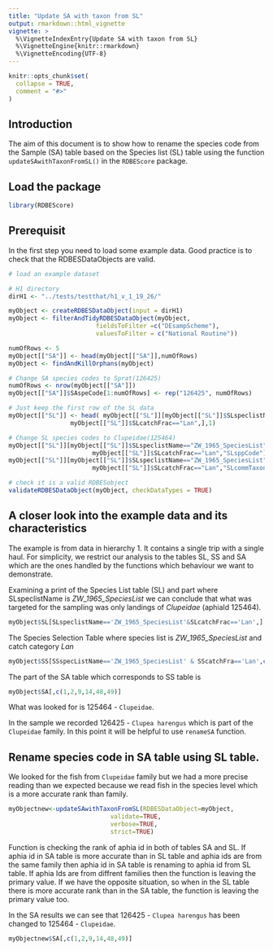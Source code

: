 ```yaml
---
title: "Update SA with taxon from SL"
output: rmarkdown::html_vignette
vignette: >
  %\VignetteIndexEntry{Update SA with taxon from SL}
  %\VignetteEngine{knitr::rmarkdown}
  %\VignetteEncoding{UTF-8}
---
```


```r
knitr::opts_chunk$set(
  collapse = TRUE,
  comment = "#>"
)
```

## Introduction
The aim of this document is to show how to rename the species code from the Sample (SA) table
based on the Species list (SL) table  using the function `updateSAwithTaxonFromSL()` in the `RDBEScore` package.

## Load the package

```r
library(RDBEScore)
```

## Prerequisit
In the first step you need to load some example data.
Good practice is to check that the RDBESDataObjects are valid. 

```r
# load an example dataset

# H1 directory
dirH1 <- "../tests/testthat/h1_v_1_19_26/"

myObject <- createRDBESDataObject(input = dirH1)
myObject <- filterAndTidyRDBESDataObject(myObject,
                        fieldsToFilter =c("DEsampScheme"),
                        valuesToFilter = c("National Routine"))

numOfRows <- 5
myObject[["SA"]] <- head(myObject[["SA"]],numOfRows)
myObject <- findAndKillOrphans(myObject)

# Change SA species codes to Sprat(126425) 
numOfRows <- nrow(myObject[["SA"]])
myObject[["SA"]]$SAspeCode[1:numOfRows] <- rep("126425", numOfRows)

# Just keep the first row of the SL data
myObject[["SL"]] <- head( myObject[["SL"]][myObject[["SL"]]$SLspeclistName=="ZW_1965_SpeciesList" &
                 myObject[["SL"]]$SLcatchFrac=="Lan",],1)

# Change SL species codes to Clupeidae(125464) 
myObject[["SL"]][myObject[["SL"]]$SLspeclistName=="ZW_1965_SpeciesList" &
                       myObject[["SL"]]$SLcatchFrac=="Lan","SLsppCode"] <- 125464
myObject[["SL"]][myObject[["SL"]]$SLspeclistName=="ZW_1965_SpeciesList" &
                       myObject[["SL"]]$SLcatchFrac=="Lan","SLcommTaxon"] <- 125464

# check it is a valid RDBESobject
validateRDBESDataObject(myObject, checkDataTypes = TRUE)
```

## A closer look into the example data and its characteristics

The example is from data in hierarchy 1. It contains a single trip with a single 
haul. For simplicity, we restrict our analysis to the tables SL, SS and SA which 
are the ones handled by the functions which behaviour we want to demonstrate. 

Examining a print of the Species List table (SL) and part where SLspeclistName is 
*ZW_1965_SpeciesList* we can conclude that what was targeted for the sampling was only landings of *Clupeidae* (aphiaId 125464).

```r
myObject$SL[SLspeclistName=='ZW_1965_SpeciesList'&SLcatchFrac=='Lan',]

```
The Species Selection Table where species list is *ZW_1965_SpeciesList* and catch category *Lan*

```r
myObject$SS[SSspecListName=='ZW_1965_SpeciesList' & SScatchFra=='Lan',c(1,3,6,8,15,18)]
```

The part of the SA table which corresponds to SS table is

```r
myObject$SA[,c(1,2,9,14,48,49)]
```

What was looked for is 125464 - `Clupeidae`.

In the sample we recorded 126425 - `Clupea harengus` which is part of the `Clupeidae` family. In this point it will be helpful to use `renameSA` function.

## Rename species code in SA table using SL table.
We looked for the fish from `Clupeidae` family but we had a more precise reading 
than we expected because we read fish in the species level which is a more accurate 
rank than family.


```r
myObjectnew<-updateSAwithTaxonFromSL(RDBESDataObject=myObject,
                            validate=TRUE,
                            verbose=TRUE,
                            strict=TRUE)
```

Function is checking the rank of aphia id in both of tables SA and SL. If aphia 
id in SA table is more accurate than in SL table and aphia ids are from the 
same family then aphia id in SA table is renaming to aphia id from SL table. If aphia Ids are from diffrent families then the function is leaving the primary value. If we have the opposite situation, so when in the SL table there is more accurate rank than in the SA table, the function is leaving the primary value too.

In the SA results we can see that 126425 - `Clupea harengus` has been changed to 125464 - `Clupeidae`.
```r
myObjectnew$SA[,c(1,2,9,14,48,49)]
```
